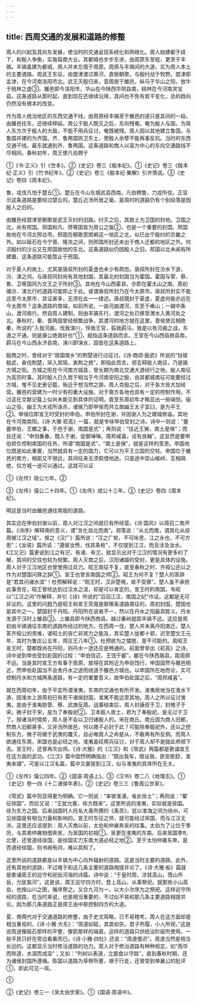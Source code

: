 ```yaml
---
---
---
```

title: 西周交通的发展和道路的修整
---



周人的兴起及其向东发展，使当时的交通呈现系统化和网络化。周人始建都于歧下，和殷人争衡，实施翦商大业。其都城也步步东进，由周原东至程，更至于丰镐。丰镐虽建为都城，周人并未忘情于周原。周原与丰镐间的大道，实为周人本土的主要道路。周武王东征，由盟津渡过黄河，直抵朝歌，与殷纣战于牧野。盟津即孟津，在今河南洛阳市北。武王灭殷归来，营周居于雒邑，纵马于华山之阳，放牛于桃林之虚③。雒邑即今洛阳市，华山在今陕西华阴县南，桃林在今河南灵宝县。这条道路从那时起，直到现在还继续沿用，其间也不免有若干变化，总的趋向仍然没有根本的改变。

作为周人统治地区的东西交通干线，由周原经丰镐至于雒邑的道只是其间的一段。由雒邑往东，还继续伸延。周公于殷人既灭之后，东向残奄。奄为殷人与国，为周人东方次于殷人的大敌，不能不用兵征讨。奄既被残，周人因以其地建立鲁国。与鲁国并建的为齐国。齐、鲁两国拱卫东土，使殷人余孽不能再事反抗。当时的东西交通干线，最东就通到齐、鲁两国。这条道路和商人以亳为中心的东向交通路线不尽相同。春秋初年，周王使凡伯聘于

①《书·正义》引《世本》。②《史记》卷三《殷本纪》。①《史记》卷三《殷本纪·正义》引《竹书纪年》。②《史记》卷三《殷本纪·集解》引许慎说。③《史记》卷四《周本纪》。

鲁，戎伐凡怕于楚丘①。楚丘在今山东城武县西南。凡伯聘鲁，力戎所伐，正显示这条道路是要经过楚丘的。楚丘近汤所居之毫，是周时的道路仍有个别段落是因殷人之旧的。

由雒邑经盟津至朝歌是武王灭纣的旧路。纣灭之后，其故土为卫国的封地。卫国之北，尚有邢国。邢国和凡、蒋等国皆为周公之胤②，也是一个重要的封国。邢国故地在今河北邢台市。邢国在朝歌至邯郸这一地区之北，似已出宁殷纣的京畿之外。如以砥石在今宁晋、隆尧之间，则邢国所封还未出于商人迁都的地区之外。何况殷纣的沙丘又在邢国故他的东北。这条道路似仍因殷人之旧。邢国以北未闻有所建置，这条道路可能暂止于邢国。

对于夏人的故土，尤其是唐叔所封的夏虚也未少有疏忽。唐叔所封在汾水下游，汾、涑之间。与唐叔同封尚有其他封国，其最北的封国当为霍国。霍国与管、蔡、鲁、卫等国同为文王之子所封③。其地在今山西霍县，亦即在霍太山之南。周初循汾、涑北行的道路可能即止于此。或谓唐叔所封乃在今太原市。唐叔所封实不能远至今太原市，其证甚多，无须在此一一缕述。唐叔既封于夏虚，夏虚何能亦远在今太原市？这条道路的南端，如前所说，一由河曲渡河，东至于崤山；一越中条山，渡河南行。然自周人建制，则由丰镐东行，渡河之处已移至渭水入黄河处之北。春秋时，秦、晋两国曾经频繁战争，其渡河的地方就在这里。晋侯使吕相绝秦，所说的“入我河曲，伐我涑川，俘我王官，翦我羁马，我是以有河曲之战，东道之不通，则是康公绝我好也”①，就指这条道路而言。王官在今山西临猗县南，羁马在今山西永济县南，涑川即涑水，固皆在这条道路上。

殷商之时，曾经对于“居国南乡”的荆楚进行过征讨。《诗·商颂·殷武》所说的“挞彼殷武，奋伐荆楚，罙入其阻，衷荆之旅”，即指此而言。郑玄释殷人南征，乃是踰方城之阨。方城之阨在今河南方城县，曾长期为南北交通大道经行之地。殷人南征为高宗时事。其时殷人已久居于相当于今河南安阳之殷，由其都城南征可能要经过方城，惟不见史册记载，殆近于想当然之辞。周人克殷之后，对于各方皆大加经营。雒邑的营建为一时少有的重大设施，对于南方各地也具有一定的控制作用。不过这在文献记载上似尚未能见到具体的证明。直至东周初年才略显出一些端倪。骊山之役，幽王为犬戎所诛杀，诸侯乃即申侯而共立故幽王太子宜臼，是为平王②。申侯应即宣王时受封的申伯。申伯所封在谢，并因谢人为之建城修庙。其地在今河南南阳。《诗·大雅·崧高》一篇，就是专咏申伯受封之诗。诗中一则说：“亹亹申伯，王纉之事，于邑于谢，南国是式”；再则说：“往近王舅，南土是保”；而且还说：“申怕番番，既入于谢，徒御啴啴。周邦咸喜，戎有良翰”。这显然是要申伯担负控制南国的任务，所谓“南国是式”，“南土是保”，就是这样的意思。申国地位既是如此重要，当然就具有一定的国力，它可以为平王立国的交柱。申国位于雒邑的南方，相距又不很远，其间往来无须假借他途。只是途中崇山峻岭，互相隔绝，仅方城一途可以通过。这就可以证

①《左传》隐公七年。②

③《左传》僖公二十四年。①《左传》成公十三年。②《史记》卷四《周本纪》。

明这是当时由雒邑通往南服的道路。

其实远在申伯封谢以前，周人对江汉之间就已有所经营。《诗·国风》以周召二南开篇。《诗序》解释南的意义，谓“言化自北而南”。郑笺说：“从北而南，谓其化从歧周被江汉之域”。按之《汉广》篇所说：“汉之广矣，不可咏思，江之永也，不可方思”；《汝墳》篇所说：“遵彼汝愤，伐其条枚”，不仅提到江汉，而且涉及汝水。《江又汜》篇更说到江之有汜、有渚、有沱，就显示出对于江汉的情况有更多的了解，其间的交往也较为频繁。周人灭商之后，汉阳诸姬的受封，更是具体的设施。周人对于江汉地区也曾使用过兵力。昭王南征不复，直至春秋之时，齐桓公还以之作为对楚国问罪之辞①。宣王也曾丧南国之师②。昭王为何不复？楚人的答辞是“君其问诸水滨”！杜预解释说：“昭王时，汉非楚境，故不受罪”。楚人虽不承担此事责任，昭王曾经达到过汉水之滨，却是可以肯定的。宣王时的南国，韦昭以“江汉之间”作解释，并引《诗》所说的“滔滔江汉，南国之纪”作证。这都是无可非议的。这里的问题乃是昭王和宣王究竟是取哪条道路南征的。周初封国，楚国也是其中之一。楚国封于丹阳。丹阳所在说者不一，然以在丹水之阳最具胜义。丹水发源于汉时上雒县③。上雒县即今陕西商县。越过秦岭就距丰镐不远。这应是周初由半镐通往东南的道路所经过的地方。在西周一伐，楚人并未离丹阳南迁。楚人答齐桓公的责难，诿昭土的丧亡非其力之能及，其实楚人徙都十郢，迟至楚文王元年，其时为鲁庄公五年，周庄王八年①。杜预欲为之摆脱，是不可能的。周昭王宣王时，楚都既尚在丹阳，则丹水一途还应是畅通的。前面曾举出《崧高》之诗，诗中说到申伯受封赴国的过程：“申伯信迈，王饯于郿”。郿在今陕西眉县，距周原不远。当是其时宣王方有事于周原，放得在其附近为申伯饯行。申国固然与雒邑相近，然申伯赴国当不会舍丹水之途而绕道于雒邑方城也。以申国所在地而论，实可控制丹水和方城两条道路，有一定的重要意义，故申伯赴国之后，“周邦咸喜”。

就在西周初年，由于平定所谓淮夷，东南的交通也有所开发。淮夷居地当在淮水下游，因淮水上游周初已有若干诸侯封国，淮夷不能远至其地。周人之所以征讨淮夷，是由于淮夷助管、蔡、武庚反周。战事结束后，周人封康叔于卫，封微子于宋。微子封于宋，是为了奉殷祀②。卫本殷人故土，若为了奉殷祀，是无过于卫了。揆诸当时情势，周人是不会以卫归诸殷人的。宋在商丘。商丘固为商人旧都，然商人旧都甚多，又非汤所居邑，何以微子必封于此？可能除奉殷祀外，还以之控制东方。微子将徵于武庚的覆灭，自必唯周人之命是从，不敢再有所反侧。而周人欲通往东南，宋国也是必经之地。淮夷虽经用兵征讨，对于周人却不是就此恭顺下去。宣王时，还曾再次出师。《诗·大雅》的《江汉》和《常武》两篇都是歌诵宣王在这方面的武功。《江汉》篇中固然明确指出：“既出我车，既设我，匪安匪舒，淮夷来铺”。可是以江汉名篇，篇中又屡提到江汉，似与淮夷的具体所在无关。

①《左传》僖公四年。②《国语·周语上》。③《汉书》卷二八《地理志》。①《史记》卷一四《十二诸侯年表》。②《史记》卷三三《鲁周公世家》。

《常武》篇中则显得更为明确。它一则说：“率彼淮浦，省此徐土”；再则说：“翟征徐国”，而后又说：“王犹允塞，徐方既来”。这里所说的淮夷，实际就是徐国。徐为东方之国。后来战国时人托名大禹所撰的《禹贡》，犹以淮海之间为徐州，可见徐国是有相当力量和影响的。宣王时东征之师，就可能经过宋国，而与江汉无涉。这里还应该提到：周人灭商以前，太伯和仲雍奔吴的往事。太伯为了让位于季历，与其弟仲雍相借奔吴，为吴国的初祖①。吴更在淮夷的东南。后来吴国季札北使，还曾道经徐国，是徐国实力东南大道必经之地②。至于太怕仲雍东奔，是否道经徐国，则书阙有间，难以具知了。

这里所说的道路都是以丰镐为中心向外辐射的道路。这是当时主要的道路。此外，还有其他的道路，不过难于和这几条主要的道路相提并论了。《诗·大雅·船》篇就是歌诵周王的巡守和祀岳河海的诗篇。诗中说：“于皇时周，涉其高山，嶞山乔岳，允犹翕河”。这是说，周王巡守四方时，登上高山，从事祭祀。就那些小山高岳，也按山川之图，循序祭之。又合九河为一，以大小次序为之祭祀。这样巡守所经的道路，在当时来说，也是相当重要的，不过似不易和那几条主要道路相提并论。因为那几条道路正是周王由中枢控制四方的大道。

夏、商两代对于交通道路的修整，由于史文简略，已不易稽考。周人在这方面却是相当重视的，《诗·小雅·大东》：“周道如砥，其直如矢。君子所履，小人所视，”这是说周道像砥石那样的平整，像箭那样的端直。这样的道路只供统治阶级所使用，一般平民只好在旁边看看而已。《诗·小雅·四牡》还说：“周道倭迟”。周道当然是相当长远的。这都显示当时修治道路的功力。周人对于修治道路有种种规定。如“雨毕而除道，水涸而成梁”；又如：“列树以表道，立鄙食以守路”，直到春秋时期，还为诸侯封国所遵循。陈国以道路为草秽所塞，艰于行走，还曾受到单襄公的批评①，即此可见一斑。

①

②《史记》卷三一《吴太伯世家》。①《国语·周语中》。
